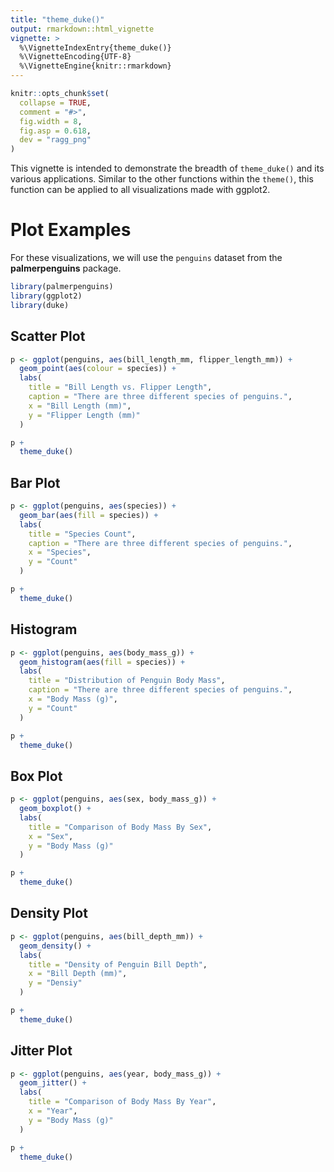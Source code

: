 ```yaml
---
title: "theme_duke()"
output: rmarkdown::html_vignette
vignette: >
  %\VignetteIndexEntry{theme_duke()}
  %\VignetteEncoding{UTF-8}
  %\VignetteEngine{knitr::rmarkdown}
---
```


```r
knitr::opts_chunk$set(
  collapse = TRUE,
  comment = "#>",
  fig.width = 8,
  fig.asp = 0.618,
  dev = "ragg_png"
)
```

This vignette is intended to demonstrate the breadth of `theme_duke()` and its various applications. 
Similar to the other functions within the `theme()`, this function can be applied to all visualizations made with ggplot2. 

# Plot Examples

For these visualizations, we will use the `penguins` dataset from the **palmerpenguins** package.

```r
library(palmerpenguins)
library(ggplot2)
library(duke)
```

## Scatter Plot

```r
p <- ggplot(penguins, aes(bill_length_mm, flipper_length_mm)) +
  geom_point(aes(colour = species)) +
  labs(
    title = "Bill Length vs. Flipper Length", 
    caption = "There are three different species of penguins.", 
    x = "Bill Length (mm)", 
    y = "Flipper Length (mm)"
  )

p +
  theme_duke()
```


## Bar Plot

```r
p <- ggplot(penguins, aes(species)) +
  geom_bar(aes(fill = species)) +
  labs(
    title = "Species Count", 
    caption = "There are three different species of penguins.", 
    x = "Species", 
    y = "Count"
  )

p +
  theme_duke()
```

## Histogram

```r
p <- ggplot(penguins, aes(body_mass_g)) +
  geom_histogram(aes(fill = species)) +
  labs(
    title = "Distribution of Penguin Body Mass", 
    caption = "There are three different species of penguins.", 
    x = "Body Mass (g)", 
    y = "Count"
  )

p +
  theme_duke()
```

## Box Plot

```r
p <- ggplot(penguins, aes(sex, body_mass_g)) +
  geom_boxplot() +
  labs(
    title = "Comparison of Body Mass By Sex", 
    x = "Sex", 
    y = "Body Mass (g)"
  )

p +
  theme_duke()
```

## Density Plot

```r
p <- ggplot(penguins, aes(bill_depth_mm)) +
  geom_density() +
  labs(
    title = "Density of Penguin Bill Depth", 
    x = "Bill Depth (mm)", 
    y = "Densiy"
  )

p +
  theme_duke()
```


## Jitter Plot

```r
p <- ggplot(penguins, aes(year, body_mass_g)) +
  geom_jitter() +
  labs(
    title = "Comparison of Body Mass By Year", 
    x = "Year", 
    y = "Body Mass (g)"
  )

p +
  theme_duke()
```
